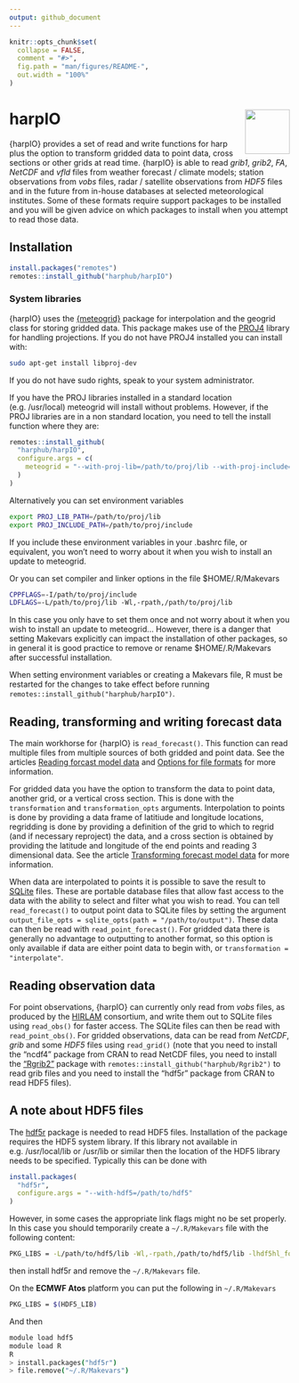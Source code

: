 ```yaml
---
output: github_document
---
```


<!-- README.md is generated from README.Rmd. Please edit that file -->

```r
knitr::opts_chunk$set(
  collapse = FALSE,
  comment = "#>",
  fig.path = "man/figures/README-",
  out.width = "100%"
)
```
# harpIO <img src='man/figures/harp_logo_dark.svg' align="right" width ="80" />


{harpIO} provides a set of read and write functions for harp plus the option to transform gridded data to point data, cross sections or other grids at read time. {harpIO} is able to read _grib1_, _grib2_, _FA_, _NetCDF_ and _vfld_ files from weather forecast / climate models; station observations from _vobs_ files, radar / satellite observations from _HDF5_ files and in the future from in-house databases at selected meteorological institutes. Some of these formats require support packages to be installed and you will be given advice on which packages to install when you attempt to read those data.

## Installation
```r
install.packages("remotes")
remotes::install_github("harphub/harpIO")
```

### System libraries
{harpIO} uses the [{meteogrid}](https://github.com/harphub/meteogrid) package for interpolation and the geogrid class for storing gridded data. This package makes use of the [PROJ4](https://proj4.org) library for handling projections. If you do not have PROJ4 installed you can install with:

```bash
sudo apt-get install libproj-dev
```

If you do not have sudo rights, speak to your system administrator. 

If you have the PROJ libraries installed in a standard location (e.g. /usr/local) meteogrid will install without problems. However, if the PROJ libraries are in a non standard location, you need to tell the install function where they are:
```r
remotes::install_github(
  "harphub/harpIO",
  configure.args = c(
    meteogrid = "--with-proj-lib=/path/to/proj/lib --with-proj-include=/path/to/proj/include"
  )
)

```

Alternatively you can set environment variables
```bash
export PROJ_LIB_PATH=/path/to/proj/lib
export PROJ_INCLUDE_PATH=/path/to/proj/include
```

If you include these environment variables in your .bashrc file, or equivalent, you won't need to worry about it when you wish to install an update to meteogrid.

Or you can set compiler and linker options in the file $HOME/.R/Makevars
```bash
CPPFLAGS=-I/path/to/proj/include
LDFLAGS=-L/path/to/proj/lib -Wl,-rpath,/path/to/proj/lib
```

In this case you only have to set them once and not worry about it when you wish to install an update to meteogrid... However, there is a danger that setting Makevars explicitly can impact the installation of other packages, so in general it is good practice to remove or rename $HOME/.R/Makevars after successful installation. 

When setting environment variables or creating a Makevars file, R must be restarted for the changes to take effect before running `remotes::install_github("harphub/harpIO")`.

## Reading, transforming and writing forecast data
The main workhorse for {harpIO} is `read_forecast()`. This function can read multiple files from multiple sources of both gridded and point data. See the articles [Reading forcast model data](articles/read_raw_forecast.html) and [Options for file formats](articles/file_options.html) for more information. 

For gridded data you have the option to transform the data to point data, another grid, or a vertical cross section. This is done with the `transformation` and `transformation_opts` arguments. Interpolation to points is done by providing a data frame of latitiude and longitude locations, regridding is done by providing a definition of the grid to which to regrid (and if necessary reproject) the data, and a cross section is obtained by providing the latitude and longitude of the end points and reading 3 dimensional data. See the article [Transforming forecast model data](articles/transformations.html) for more information. 

When data are interpolated to points it is possible to save the result to [SQLite](https://www.sqlite.org/) files. These are portable database files that allow fast access to the data with the ability to select and filter what you wish to read. You can tell `read_forecast()` to output point data to SQLite files by setting the argument `output_file_opts = sqlite_opts(path = "/path/to/output")`. These data can then be read with `read_point_forecast()`. For gridded data there is generally no advantage to outputting to another format, so this option is only available if data are either point data to begin with, or `transformation = "interpolate"`. 

## Reading observation data
For point observations, {harpIO} can currently only read from _vobs_ files, as produced by the [HIRLAM](http://hirlam.org/index.php/hirlam-programme-53) consortium, and write them out to SQLite files using  `read_obs()` for faster access. The SQLite files can then be read with `read_point_obs()`. For gridded observations, data can be read from _NetCDF_, _grib_ and some _HDF5_ files using `read_grid()` (note that you need to install the "ncdf4" package from CRAN to read NetCDF files, you need to install the ["Rgrib2"](https://harphub.github.io/Rgrib2) package with `remotes::install_github("harphub/Rgrib2")` to read grib files and you need to install the "hdf5r" package from CRAN to read HDF5 files).   

## A note about HDF5 files
The [hdf5r](https://cran.r-project.org/web/packages/hdf5r/index.html) package is needed to read HDF5 files. Installation of the package requires the HDF5 system library. If this library not available in e.g. /usr/local/lib or /usr/lib or similar then the location of the HDF5 library needs to be specified. Typically this can be done with 
```r
install.packages(
  "hdf5r",
  configure.args = "--with-hdf5=/path/to/hdf5"
)
```

However, in some cases the appropriate link flags might no be set properly. In this case you should temporarily create a `~/.R/Makevars` file with the following content:
```bash
PKG_LIBS = -L/path/to/hdf5/lib -Wl,-rpath,/path/to/hdf5/lib -lhdf5hl_fortran -lhdf5_hl_cpp -lhdf5_hl -lhdf5_fortran -lhdf5_cpp -lhdf5 -lm
```

then install hdf5r and remove the `~/.R/Makevars` file. 

On the __ECMWF Atos__ platform you can put the following in `~/.R/Makevars`
```bash
PKG_LIBS = $(HDF5_LIB)
```

And then 
```bash
module load hdf5
module load R
R
> install.packages("hdf5r")
> file.remove("~/.R/Makevars")
```

